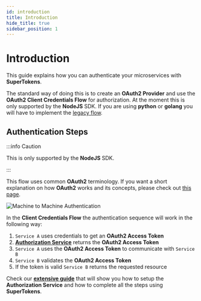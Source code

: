 ```yaml
---
id: introduction
title: Introduction
hide_title: true
sidebar_position: 1
---
```


# Introduction

This guide explains how you can authenticate your microservices with **SuperTokens**.

The standard way of doing this is to create an **OAuth2 Provider** and use the **OAuth2 Client Credentials Flow** for authorization.
At the moment this is only supported by the **NodeJS** SDK. 
If you are using **python** or **golang** you will have to implement the [legacy flow](/docs/microservice_auth/legacy/implementation-guide).

## Authentication Steps 

:::info Caution

This is only supported by the **NodeJS** SDK.

:::

This flow uses common **OAuth2** terminology. If you want a short explanation on how **OAuth2** works and its concepts, please check out [this page](/docs/unified-login/introduction#oauth2-basics).

<img src="/img/oauth/machine-to-machine.png" alt="Machine to Machine Authentication"/>

In the **Client Credentials Flow** the authentication sequence will work in the following way:

1. `Service A` uses credentials to get an **OAuth2 Access Token**
2. [**Authorization Service**](/docs/unified-login/introduction#authorization-service) returns the **OAuth2 Access Token**
3. `Service A` uses the **OAuth2 Access Token** to communicate with `Service B`
4. `Service B` validates the **OAuth2 Access Token**
5. If the token is valid `Service B` returns the requested resource

Check our [**extensive guide**](/docs/microservice_auth/client-credentials) that will show you how to setup the **Authorization Service** and how to complete all the steps using **SuperTokens**.